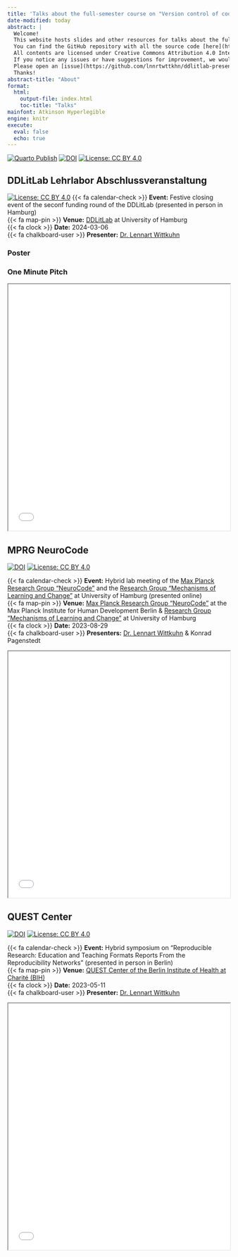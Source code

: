 ```yaml
---
title: 'Talks about the full-semester course on "Version control of code and data using Git and DataLad"'
date-modified: today
abstract: |
  Welcome!
  This website hosts slides and other resources for talks about the full-semester course on "Version control of code and data using Git and DataLad".
  You can find the GitHub repository with all the source code [here](https://github.com/lnnrtwttkhn/ddlitlab-presentation).
  All contents are licensed under Creative Commons Attribution 4.0 International (CC BY 4.0) license (for details, see [here](https://github.com/lnnrtwttkhn/talk-rdm/blob/master/LICENSE) and [here](https://creativecommons.org/licenses/by-sa/4.0/)), except where noted otherwise.
  If you notice any issues or have suggestions for improvement, we would be glad to hear from you!
  Please open an [issue](https://github.com/lnnrtwttkhn/ddlitlab-presentation/issues) on GitHub or get in touch via [email](mailto:lennart.wittkuhn@uni-hamburg.de).
  Thanks!
abstract-title: "About"
format:
  html:
    output-file: index.html
    toc-title: "Talks"
mainfont: Atkinson Hyperlegible
engine: knitr
execute:
  eval: false
  echo: true
---
```



[![Quarto Publish](https://github.com/lnnrtwttkhn/ddlitlab-presentation/actions/workflows/publish.yml/badge.svg)](https://github.com/lnnrtwttkhn/ddlitlab-presentation/actions/workflows/publish.yml)
[![DOI](https://zenodo.org/badge/DOI/10.5281/zenodo.7926691.svg)](https://doi.org/10.5281/zenodo.7926691)
[![License: CC BY 4.0](https://img.shields.io/badge/License-CC_BY_4.0-lightgrey.svg)](https://creativecommons.org/licenses/by/4.0/)

## DDLitLab Lehrlabor Abschlussveranstaltung
[![License: CC BY 4.0](https://img.shields.io/badge/License-CC_BY_4.0-lightgrey.svg)](https://creativecommons.org/licenses/by/4.0/)
{{< fa calendar-check >}} **Event:** Festive closing event of the seconf funding round of the DDLitLab (presented in person in Hamburg)</br>
{{< fa map-pin >}} **Venue:** [DDLitLab](https://www.isa.uni-hamburg.de/ddlitlab.html) at University of Hamburg</br>
{{< fa clock >}} **Date:** 2024-03-06</br>
{{< fa chalkboard-user >}} **Presenter:** [Dr. Lennart Wittkuhn](https://www.lennartwittkuhn.com/)

### Poster

### One Minute Pitch

```{=html}
<iframe width="100%" height="560" src="texts/2024.03.06_ddlitlab_pitch.qmd"></iframe>
```


## MPRG NeuroCode

[![DOI](https://zenodo.org/badge/DOI/10.5281/zenodo.8300151.svg)](https://doi.org/10.5281/zenodo.8300151)
[![License: CC BY 4.0](https://img.shields.io/badge/License-CC_BY_4.0-lightgrey.svg)](https://creativecommons.org/licenses/by/4.0/)

{{< fa calendar-check >}} **Event:** Hybrid lab meeting of the [Max Planck Research Group "NeuroCode"](https://www.mpib-berlin.mpg.de/research/research-groups/mprg-neurocode) and the [Research Group "Mechanisms of Learning and Change"](https://www.psy.uni-hamburg.de/en/arbeitsbereiche/lern-und-veraenderungsmechanismen.html) at University of Hamburg (presented online)</br>
{{< fa map-pin >}} **Venue:** [Max Planck Research Group "NeuroCode"](https://www.mpib-berlin.mpg.de/research/research-groups/mprg-neurocode) at the Max Planck Institute for Human Development Berlin & [Research Group "Mechanisms of Learning and Change"](https://www.psy.uni-hamburg.de/en/arbeitsbereiche/lern-und-veraenderungsmechanismen.html) at University of Hamburg </br>
{{< fa clock >}} **Date:** 2023-08-29</br>
{{< fa chalkboard-user >}} **Presenters:** [Dr. Lennart Wittkuhn](https://www.lennartwittkuhn.com/) & Konrad Pagenstedt

```{=html}
<iframe width="100%" height="560" src="static/images/2023-08-29_neurocode-mpib-berlin_presentation.pdf"></iframe>
```

## QUEST Center

[![DOI](https://zenodo.org/badge/DOI/10.5281/zenodo.7926692.svg)](https://doi.org/10.5281/zenodo.7926692)
[![License: CC BY 4.0](https://img.shields.io/badge/License-CC_BY_4.0-lightgrey.svg)](https://creativecommons.org/licenses/by/4.0/)

{{< fa calendar-check >}} **Event:** Hybrid symposium on "Reproducible Research: Education and Teaching Formats Reports From the Reproducibility Networks" (presented in person in Berlin)</br>
{{< fa map-pin >}} **Venue:** [QUEST Center of the Berlin Institute of Health at Charité (BIH)](https://www.bihealth.org/de/translation/innovationstreiber/quest-center)</br>
{{< fa clock >}} **Date:** 2023-05-11</br>
{{< fa chalkboard-user >}} **Presenter:** [Dr. Lennart Wittkuhn](https://www.lennartwittkuhn.com/)

```{=html}
<iframe width="100%" height="560" src="static/images/2023-05-11_quest-center-berlin_presentation.pdf"></iframe>
```



